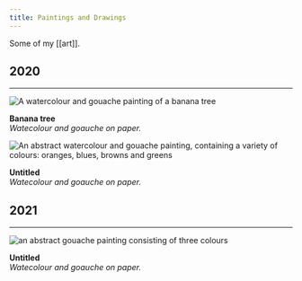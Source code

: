 ```yaml
---
title: Paintings and Drawings
---
```


Some of my [[art]].

## 2020
---

<img
  src = "2020-banana-tree.png"
  alt= "A watercolour and gouache painting of a banana tree"
/>
<figcaption>
  <b>Banana tree</b><br/>
  <em>Watecolour and goauche on paper.</em>
</figcaption>


<img
  src = "untitled.png"
  alt= "An abstract watercolour and gouache painting, containing a variety of colours: oranges, blues, browns and greens"
/>
<figcaption>
  <b>Untitled</b><br/>
  <em>Watecolour and goauche on paper.</em>
</figcaption>

## 2021
---

<img
  src = "2021-tricolora-i.jpg"
  alt= "an abstract gouache painting consisting of three colours"
/>
<figcaption>
  <b>Untitled</b><br/>
  <em>Watecolour and goauche on paper.</em>
</figcaption>
